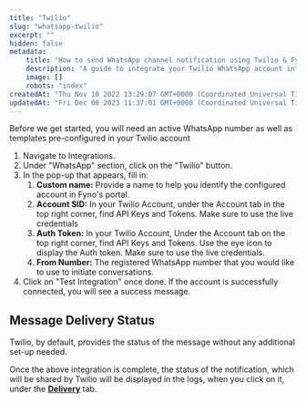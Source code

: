 ```yaml
---
title: "Twilio"
slug: "whatsapp-twilio"
excerpt: ""
hidden: false
metadata:
    title: "How to send WhatsApp channel notification using Twilio & Fyno | Help Document"
    description: "A guide to integrate your Twilio WhatsApp account into Fyno."
    image: []
    robots: "index"
createdAt: "Thu Nov 10 2022 13:29:07 GMT+0000 (Coordinated Universal Time)"
updatedAt: "Fri Dec 08 2023 11:37:01 GMT+0000 (Coordinated Universal Time)"
---
```


Before we get started, you will need an active WhatsApp number as well as templates pre-configured in your Twilio account

1. Navigate to Integrations.
2. Under "WhatsApp" section, click on the "Twilio" button.
3. In the pop-up that appears, fill in:
    1. **Custom name:** Provide a name to help you identify the configured account in Fyno's portal.
    2. **Account SID:** In your Twilio Account, under the Account tab in the top right corner, find API Keys and Tokens. Make sure to use the live credentials
    3. **Auth Token:** In your Twilio Account, Under the Account tab on the top right corner, find API Keys and Tokens. Use the eye icon to display the Auth token. Make sure to use the live credentials.
    4. **From Number:** The registered WhatsApp number that you would like to use to initiate conversations.
4. Click on "Test Integration" once done. If the account is successfully connected, you will see a success message.

## Message Delivery Status

Twilio, by default, provides the status of the message without any additional set-up needed.

Once the above integration is complete, the status of the notification, which will be shared by Twilio will be displayed in the logs, when you click on it, under the **[Delivery](./log-details-delivery)** tab.
